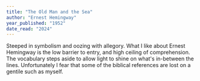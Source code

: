```yaml
---
title: "The Old Man and the Sea"
author: "Ernest Hemingway"
year_published: "1952"
date_read: "2024"
---
```

Steeped in symbolism and oozing with allegory. What I like about Ernest Hemingway is the low barrier to entry, and high ceiling of comprehension.
The vocabulary steps aside to allow light to shine on what's in-between the lines. Unfortunately I fear that some of the biblical references are lost on a gentile such as myself.